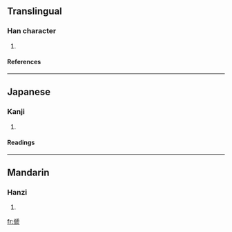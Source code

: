 ==Translingual==
===Han character===
{{Han char|rn=9|rad=人|as=10|sn=12|four=2121<sub>1</sub>|canj=人竹卜山 (OHYU)}}
# {{defn|Han}}
====References====
{{Han ref|kx=0112.110|dkj=00931|dj=0239.280|hdz=10203.120|uh=5082|ud=20610|bh=D85E|bd=55390}}
----
==Japanese==
===Kanji===
{{ja-kanji|grade=|rs=人10}}
# {{defn|Japanese}}
====Readings====
{{ja-readings|on=[[ち]] (chi), [[じ]] (ji), [[し]] (shi)|kun=[[かたたがい]] (katatagai), [[ひとしくない]] (hitoshikunai)}}
----
==Mandarin==
===Hanzi===
{{cmn-hanzi|pin=[[zhì]] (zhi4)|wg=chih<sup>4</sup>}}
# {{defn|Mandarin}}

[[fr:傂]]
